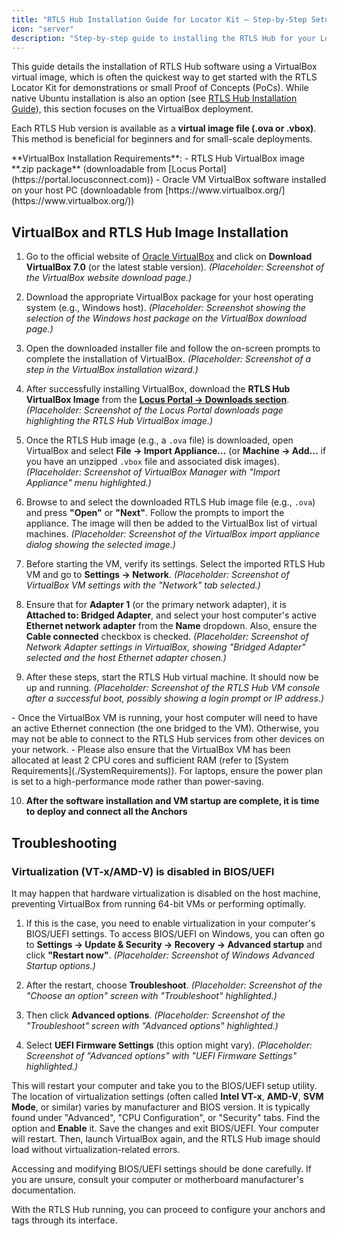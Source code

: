 ```yaml
---
title: "RTLS Hub Installation Guide for Locator Kit – Step-by-Step Setup"
icon: "server"
description: "Step-by-step guide to installing the RTLS Hub for your Locus Locator Kit deployment."
---
```


This guide details the installation of RTLS Hub software using a VirtualBox virtual image, which is often the quickest way to get started with the RTLS Locator Kit for demonstrations or small Proof of Concepts (PoCs). While native Ubuntu installation is also an option (see [RTLS Hub Installation Guide](../RTLS_Hub/RtlsHubInstallGuide)), this section focuses on the VirtualBox deployment.

Each RTLS Hub version is available as a **virtual image file (.ova or .vbox)**. This method is beneficial for beginners and for small-scale deployments.

<Callout type="info">
 **VirtualBox Installation Requirements**:
 - RTLS Hub VirtualBox image **.zip package** (downloadable from [Locus Portal](https://portal.locusconnect.com))
 - Oracle VM VirtualBox software installed on your host PC (downloadable from [https://www.virtualbox.org/](https://www.virtualbox.org/))
</Callout>

## VirtualBox and RTLS Hub Image Installation

1.  Go to the official website of [Oracle VirtualBox](https://www.virtualbox.org/) and click on **Download VirtualBox 7.0** (or the latest stable version).
    *(Placeholder: Screenshot of the VirtualBox website download page.)*

2.  Download the appropriate VirtualBox package for your host operating system (e.g., Windows host).
    *(Placeholder: Screenshot showing the selection of the Windows host package on the VirtualBox download page.)*

3.  Open the downloaded installer file and follow the on-screen prompts to complete the installation of VirtualBox.
    *(Placeholder: Screenshot of a step in the VirtualBox installation wizard.)*

4.  After successfully installing VirtualBox, download the **RTLS Hub VirtualBox Image** from the **[Locus Portal -> Downloads section](https://portal.locusconnect.com/downloads)**.
    *(Placeholder: Screenshot of the Locus Portal downloads page highlighting the RTLS Hub VirtualBox image.)*

5.  Once the RTLS Hub image (e.g., a `.ova` file) is downloaded, open VirtualBox and select **File -> Import Appliance...** (or **Machine -> Add...** if you have an unzipped `.vbox` file and associated disk images).
    *(Placeholder: Screenshot of VirtualBox Manager with "Import Appliance" menu highlighted.)*

6.  Browse to and select the downloaded RTLS Hub image file (e.g., `.ova`) and press **"Open"** or **"Next"**. Follow the prompts to import the appliance. The image will then be added to the VirtualBox list of virtual machines.
    *(Placeholder: Screenshot of the VirtualBox import appliance dialog showing the selected image.)*

7.  Before starting the VM, verify its settings. Select the imported RTLS Hub VM and go to **Settings -> Network**.
    *(Placeholder: Screenshot of VirtualBox VM settings with the "Network" tab selected.)*

8.  Ensure that for **Adapter 1** (or the primary network adapter), it is **Attached to: Bridged Adapter**, and select your host computer's active **Ethernet network adapter** from the **Name** dropdown. Also, ensure the **Cable connected** checkbox is checked.
    *(Placeholder: Screenshot of Network Adapter settings in VirtualBox, showing "Bridged Adapter" selected and the host Ethernet adapter chosen.)*

9.  After these steps, start the RTLS Hub virtual machine. It should now be up and running.
    *(Placeholder: Screenshot of the RTLS Hub VM console after a successful boot, possibly showing a login prompt or IP address.)*

<Callout type="info">
- Once the VirtualBox VM is running, your host computer will need to have an active Ethernet connection (the one bridged to the VM). Otherwise, you may not be able to connect to the RTLS Hub services from other devices on your network.
- Please also ensure that the VirtualBox VM has been allocated at least 2 CPU cores and sufficient RAM (refer to [System Requirements](./SystemRequirements)). For laptops, ensure the power plan is set to a high-performance mode rather than power-saving.
</Callout>

10. **After the software installation and VM startup are complete, it is time to deploy and connect all the Anchors**

## Troubleshooting

### Virtualization (VT-x/AMD-V) is disabled in BIOS/UEFI

It may happen that hardware virtualization is disabled on the host machine, preventing VirtualBox from running 64-bit VMs or performing optimally.

1.  If this is the case, you need to enable virtualization in your computer's BIOS/UEFI settings. To access BIOS/UEFI on Windows, you can often go to **Settings -> Update & Security -> Recovery -> Advanced startup** and click **"Restart now"**.
    *(Placeholder: Screenshot of Windows Advanced Startup options.)*

2.  After the restart, choose **Troubleshoot**.
    *(Placeholder: Screenshot of the "Choose an option" screen with "Troubleshoot" highlighted.)*

3.  Then click **Advanced options**.
    *(Placeholder: Screenshot of the "Troubleshoot" screen with "Advanced options" highlighted.)*

4.  Select **UEFI Firmware Settings** (this option might vary).
    *(Placeholder: Screenshot of "Advanced options" with "UEFI Firmware Settings" highlighted.)*

This will restart your computer and take you to the BIOS/UEFI setup utility. The location of virtualization settings (often called **Intel VT-x**, **AMD-V**, **SVM Mode**, or similar) varies by manufacturer and BIOS version. It is typically found under "Advanced", "CPU Configuration", or "Security" tabs. Find the option and **Enable** it. Save the changes and exit BIOS/UEFI. Your computer will restart. Then, launch VirtualBox again, and the RTLS Hub image should load without virtualization-related errors.

<Callout type="warning">
  Accessing and modifying BIOS/UEFI settings should be done carefully. If you are unsure, consult your computer or motherboard manufacturer's documentation.
</Callout>

With the RTLS Hub running, you can proceed to configure your anchors and tags through its interface.




